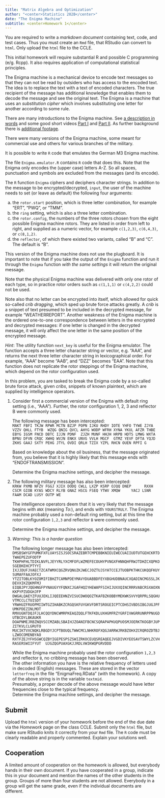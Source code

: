 ---
title: "Matrix Algebra and Optimization"
author: "<center>Statistics 202B</center>"
date: "The Enigma Machine"
subtitle: <center>Homework 1</center>
---

You are required to write a *markdown document* containing text, code, and test cases. Thus you must create an `Rmd` file, that RStudio can convert to `html`. Only upload the `html` file to the CCLE. 

This initial homework will require substantial R and possible C programming (e/g. Rcpp). It also requires application of
computational statistical principles.

The Enigma machine is a mechanical device to encode text messages so that
they can not be read by outsiders who has access to the encoded text. The
idea is to replace the text with a text of encoded characters. The
true recipient of the message has additional knowledge that enables them to
decode the message and see the original text. The Enigma is a machine that
uses an *substitution cipher* which involves substituting one letter for
another according to some rule.

There are many introductions to the Enigma machine. See
[a description in words](http://www.codesandciphers.org.uk/enigma/enigma1.htm) and some good short videos
[Part I](http://www.youtube.com/watch?v=G2_Q9FoD-oQ "")
and
[Part II](http://youtu.be/V4V2bpZlqx8 "").
As further background there is [additional footage](http://youtu.be/BdrrJ7qd4HA "").  

There were many versions of the Enigma machine, some meant for commercial
use and others for various branches of the military.

It is possible to write `R` code that emulates the German M3 Enigma machine. 

The file `Enigma.emulator.R` contains `R` code that does this. 
Note that the Enigma only encodes the (upper case) letters A-Z. So all spaces, punctuation and symbols are excluded from the messages (and its
encode).

The `R` function `Enigma` ciphers and deciphers character strings.
In addition to the message to be encrypted/decrypted, `input`, the user of
the machine needs to set (or leave as default) the following four arguments:  

  a. the `rotor.start` position, which is three letter combination, for example "ERT", "PWQ", or "TMM".
  b. the `ring` setting, which is also a three letter combination.
  c. the `rotor.config`, the numbers of the three rotors chosen from the eight possible Enigma machine rotors. They are listed in order from left to right, and supplied as a numeric vector, for example `c(1,2,3)`, `c(6,4,3)`, or `c(8,1,2)`.
  d. the `reflector`, of which there existed two variants, called "B" and "C". The default is "B".
  
This version of the Enigma machine does not use the plugboard.
It is important to note that if you take the output of the `Enigma` function and run it through the `Enigma`
function *with the same settings* it will return the original message.

Note that the physical Enigma machine was delivered with only one rotor of each type, so
in practice rotor orders such as `c(1,1,1)` or `c(4,2,2)` could not be used.

Note also that no letter can be encrypted into itself, which allowed for
quick so-called *crib dragging*, which sped up brute force attacks greatly.
A *crib* is a snippet of text presumed to be included in the decrypted
message, for example "WEATHERREPORT". Another weakness of the Enigma
machine is the ordered one-to-one correspondence between letters in the
encrypted and decrypted messages: if one letter is changed in the decrypted
message, it will only affect the one letter in the same position of the encrypted message.

*Hint*: The utility function `next_key` is useful for the Enigma emulator. The function accepts a
three letter character string or vector, e.g. "AAA", and returns the
next three letter character string in lexicographical order. For
example, "AAA" become "AAB", and "DZZ" becomes "EAA".
Note that this function does not replicate the rotor steppings of
the Enigma machine, which depend on the rotor configuration used.

In this problem, you are tasked to break the Enigma code by a so-called
brute force attack, given *cribs*, snippets of known
plaintext, which are supplied by intelligence operators.  

1) Consider first a commercial version of the Enigma with default ring setting (i.e., "AAA"). Further, the rotor configuration 1, 2, 3 and reflector B were commonly used.  

    The following message has been intercepted:  
    ```
    MAKT FBFI TKJW RPWR MCTN BZJP POPN IJKU RHDY IOTE YHFO TYWE ZJYA VZZV QHLL FTYB
    WZQG QNIG QVCL AHYG WODP WFRH XYNA YKUL AFZR THBE EBYG IGSM FNCD DBTC IJJN PDNF
    ZJZH MUNF HHJH HRPB HDTS LMWG WXTA BPNU DFVN CRQC XWHQ WVJN ENKX UNVG VVLH MGCF
    GTMZ YEVF DFTA YQJD ZKHS GAAJ SXTY PEHG JTYL OVDI QRLH TZIX YZPL RHCN OUEN RPFI G
    ```

    Based on knowledge about the oil business, that the message originated from, you
    believe that it is highly likely that this message ends with
    "ENDOFTRANSMISSION".  

    Determine the Enigma machine settings, and decipher the message.

2) The following military message has also been intercepted:  
    ```
    KRKW PXMB NFZV FGGJ XJIX DODQ CWLL LXZP KSRP OJQQ DNEP 
    RXXH CSCM GIOB KYAS WDCY RLYB GNAZ HSCG FSEQ YTWV XMQW
    YACJ LSNR FAAM DCAD LUSY OUTP WE  
    ```

    The intelligence operators deem that it is very likely that the
    message begins with `ANX` (meaning *To:*),
    and ends with `YOURSTRULY`. The Enigma machine probably used 
    a non-default ring setting, but at this time the rotor configuration
    `1,2,3` and reflector `B` were commonly used.

    Determine the Enigma machine settings, and decipher the message.

3) *Warning: This is a harder question*

    The following longer message has also been intercepted:  
    ```
    DMSBSWYGFPUMKFXFLUAYSISJSOCSRAZEBRTCMPEBBKNIEUIWECUAIIUDTUTGEHCKRTDTWAEPEZUFODTP
    TKHPHFHLTDIKLNVFLJEYYRLYXCMFOFLWZMEFECOUHYPVNGXFHNNQHFRWJTDHZCXQPKOSGEBKEHCPTYYI
    IXJJDUFJVAECTZCATWMXCQGZRVQNUZKJWECJOZTUJSYATCCEJTUOBPKTHKCUKQQFKUYSUMAFFAAJOFXJ
    YTZITOBLKYOZOMIFIBHZTCAMNPDEYMAVYDUABBDFEYXBGHUDBNAUCXQADINCMGSSLJKDEVXIKZQKMFMJ
    EIQBJPYJQEHNGFPYNAUGYYFQNXCJGAFHQIYHEWAPFSIHIJUXXQINCRRRVABCRSXAOXNKKPYPZUDGHJFP
    DWGALQAEYZFUUJEKLIJQEEEHNZVISUCDWOQOZTKAFBZKOBBYMEKWKSVVYQRPRLSQGHUVTMCCLCTUISDT
    YRWHUZFRUOPMIIWTGZIHABKZCRGQSKFUYGKVFDRTSROGEICPTCDHSIVBDSIBGJUGJPFUMKPDEZINLMOT
    RMXUGNTDQJFJLHCQQYDNCWMRPKEAQZQQLFTKFKDLUXHGMFRZYGRFIVWGRRUNRPPNUGDUTBCDYLBKAUKR
    DOAPNMEJRBZNQVSCCMZABLSBAIHJZOANIFBCNCSQRAPAPKUQPUOSMJOERKTKOGBYJUPZITKVLCLGRUTO
    MUCIKTVXCNQKLRBGDYJCPTBOUQLTWWCMCLNHKROFXQGJARRWJRKBZOHXZCRQROZDTBJLZWOCOMENBYAO
    RXTFZEJYFHSGWCQZBYIGEPESPSZSWIZRKOCEUQSREAQEEJVGDIVKYEOSAVTSWYLZCVHRASERSWIIFYUT
    UJGZQGPUAXGKJJRDLVWIKWQPGRVDDD
    ```

    While the Enigma machine probably used the rotor configuration
    `1,2,3` and reflector `B`, no cribbing message has been observed.  
    The other information you have is the relative frequency of letters used in 
    decoded (English) messages. 
    These are stored in the vector `letterfreq` in the
    file "EnigmaFreq.RData" (with the homework). A copy of the above string is in the variable 
    `textmid`.  
    Presumably, a proper decode of the above message would have letter frequencies close to the 
    typical frequency.  
    Determine the Enigma machine settings, and decipher the message.


Submit
------------------------------------------------
Upload the `html` version of your homework before the end of the due date via the *Homework* page
on the class CCLE. Submit only the `html` file, but make sure RStudio knits it
correctly from your `Rmd` file. 
The `R` code must be clearly readable and properly commented. Explain your
solutions well.

Cooperation
------------------------------------------------
A limited amount of cooperation on the homework is allowed, but everybody
hands in their own document. If you have cooperated in a group, indicate
this in your document and mention the names of the other students in the
group. Groups of more than four students are not allowed. Everybody in a
group will get the same grade, even if the individual documents are
different.
